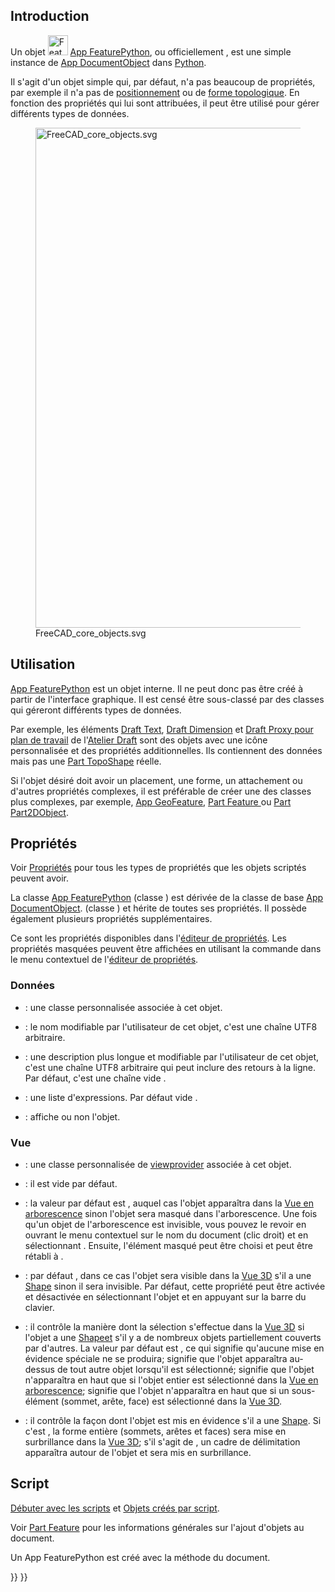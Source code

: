 <languages/>
{{TOCright}}

== Introduction ==

Un objet [[Image:Feature.svg|32px]] [[App_FeaturePython/fr|App FeaturePython]], ou officiellement {{incode|App::FeaturePython}}, est une simple instance de [[App_DocumentObject/fr|App DocumentObject]] dans [[Python/fr|Python]].

Il s'agit d'un objet simple qui, par défaut, n'a pas beaucoup de propriétés, par exemple il n'a pas de [[Placement/fr|positionnement]] ou de [[Part_TopoShape/fr|forme topologique]]. En fonction des propriétés qui lui sont attribuées, il peut être utilisé pour gérer différents types de données.

[[Image:FreeCAD_core_objects.svg|800px]]

{{Caption|Diagramme simplifié des relations entre les objets centraux dans Freecad}}

<span id="Usage"></span>
==Utilisation==

[[App_FeaturePython/fr|App FeaturePython]] est un objet interne. Il ne peut donc pas être créé à partir de l'interface graphique. Il est censé être sous-classé par des classes qui géreront différents types de données.

Par exemple, les éléments [[Draft_Text/fr|Draft Text]], [[Draft_Dimension/fr|Draft Dimension]] et [[Draft_WorkingPlaneProxy/fr|Draft Proxy pour plan de travail]] de l'[[Draft_Workbench/fr|Atelier Draft]] sont des objets {{incode|App::FeaturePython}} avec une icône personnalisée et des propriétés additionnelles. Ils contiennent des données mais pas une [[Part_TopoShape/fr|Part TopoShape]] réelle.

Si l'objet désiré doit avoir un placement, une forme, un attachement ou d'autres propriétés complexes, il est préférable de créer une des classes plus complexes, par exemple, [[App_GeoFeature/fr|App GeoFeature]], [[Part_Feature/fr|Part Feature ]] ou [[Part_Part2DObject/fr|Part Part2DObject]].

<span id="Properties"></span>
== Propriétés ==

Voir [[Property/fr|Propriétés]] pour tous les types de propriétés que les objets scriptés peuvent avoir.

La classe [[App_FeaturePython/fr|App FeaturePython]] (classe {{incode|App::FeaturePython}}) est dérivée de la classe de base [[App_DocumentObject/fr|App DocumentObject]]. (classe {{incode|App::DocumentObject}}) et hérite de toutes ses propriétés. Il possède également plusieurs propriétés supplémentaires.

<div class="mw-translate-fuzzy">
Ce sont les propriétés disponibles dans l'[[Property_editor/fr|éditeur de propriétés]]. Les propriétés masquées peuvent être affichées en utilisant la commande {{MenuCommand|Tout afficher}} dans le menu contextuel de l'[[Property_editor/fr|éditeur de propriétés]].
</div>

<span id="Data"></span>
===Données===

{{TitleProperty|Base}}

* {{PropertyData/fr|Proxy|PythonObject|Hidden}}: une classe personnalisée associée à cet objet.
* {{PropertyData/fr|Label|String}}: le nom modifiable par l'utilisateur de cet objet, c'est une chaîne UTF8 arbitraire.
* {{PropertyData/fr|Label2|String|Hidden}}: une description plus longue et modifiable par l'utilisateur de cet objet, c'est une chaîne UTF8 arbitraire qui peut inclure des retours à la ligne. Par défaut, c'est une chaîne vide {{value|""}}.
* {{PropertyData/fr|Expression Engine|ExpressionEngine|Hidden}}: une liste d'expressions. Par défaut vide {{value|[]}}.
* {{PropertyData/fr|Visibility|Bool|Hidden}}: affiche ou non l'objet.

<span id="View"></span>
=== Vue ===

{{TitleProperty|Base}}

* {{PropertyView|Proxy|PythonObject|Hidden}} : une classe personnalisée de [[Viewprovider/fr|viewprovider]] associée à cet objet.

{{TitleProperty|Display Options}}
* {{PropertyView|Display Mode|Enumeration}}: il est vide par défaut.
* {{PropertyView|Show In Tree|Bool}}: la valeur par défaut est {{TRUE}}, auquel cas l'objet apparaîtra dans la [[Tree_view/fr|Vue en arborescence]] sinon l'objet sera masqué dans l'arborescence. Une fois qu'un objet de l'arborescence est invisible, vous pouvez le revoir en ouvrant le menu contextuel sur le nom du document (clic droit) et en sélectionnant {{CheckBox|TRUE|Show hidden items}}. Ensuite, l'élément masqué peut être choisi et {{PropertyView|Show In Tree}} peut être rétabli à {{TRUE}}.
* {{PropertyView|Visibility|Bool}}: par défaut {{TRUE}}, dans ce cas l'objet sera visible dans la [[3D_view/fr|Vue 3D]] s'il a une [[Part_TopoShape/fr|Shape]] sinon il sera invisible. Par défaut, cette propriété peut être activée et désactivée en sélectionnant l'objet et en appuyant sur la barre {{KEY|Espace}} du clavier.

{{TitleProperty|Selection}}

* {{PropertyView|On Top When Selected|Enumeration}}: il contrôle la manière dont la sélection s'effectue dans la [[3D_view/fr|Vue 3D]] si l'objet a une [[Part_TopoShape/fr|Shape]]et s'il y a de nombreux objets partiellement couverts par d'autres. La valeur par défaut est {{value|Disabled}}, ce qui signifie qu'aucune mise en évidence spéciale ne se produira; {{value|Enabled}} signifie que l'objet apparaîtra au-dessus de tout autre objet lorsqu'il est sélectionné; {{value|Object}} signifie que l'objet n'apparaîtra en haut que si l'objet entier est sélectionné dans la [[Tree_view/fr|Vue en arborescence]]; {{value|Element}} signifie que l'objet n'apparaîtra en haut que si un sous-élément (sommet, arête, face) est sélectionné dans la [[3D_view/fr|Vue 3D]].
* {{PropertyView|Selection Style|Enumeration}}: il contrôle la façon dont l'objet est mis en évidence s'il a une [[Part_TopoShape/fr|Shape]]. Si c'est {{value|Shape}}, la forme entière (sommets, arêtes et faces) sera mise en surbrillance dans la [[3D_view/fr|Vue 3D]]; s'il s'agit de {{value|BoundBox}}, un cadre de délimitation apparaîtra autour de l'objet et sera mis en surbrillance.

<span id="Scripting"></span>
== Script ==

{{Emphasis|Voir aussi :}} [[FreeCAD_Scripting_Basics/fr|Débuter avec les scripts]] et [[Scripted_objects/fr|Objets créés par script]].

Voir [[Part_Feature/fr|Part Feature]] pour les informations générales sur l'ajout d'objets au document.

Un App FeaturePython est créé avec la méthode {{incode|addObject()}} du document.

{{Code|code=
import FreeCAD as App

doc = App.newDocument()
obj = App.ActiveDocument.addObject("App::FeaturePython", "Name")
obj.Label = "Custom label"
}}


{{Document_objects_navi{{#translation:}}}}
{{Userdocnavi{{#translation:}}}}